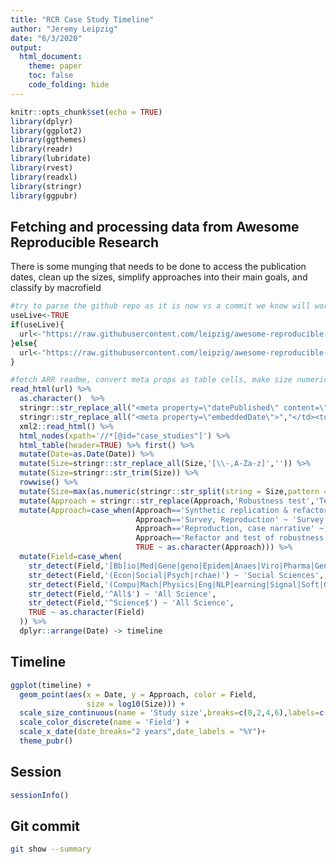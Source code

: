 ```yaml
---
title: "RCR Case Study Timeline"
author: "Jeremy Leipzig"
date: "6/3/2020"
output: 
  html_document:
    theme: paper
    toc: false
    code_folding: hide
---
```



```r
knitr::opts_chunk$set(echo = TRUE)
library(dplyr)
library(ggplot2)
library(ggthemes)
library(readr)
library(lubridate)
library(rvest)
library(readxl)
library(stringr)
library(ggpubr)
```

## Fetching and processing data from Awesome Reproducible Research
There is some munging that needs to be done to access the publication dates, clean up the sizes, simplify approaches into their main goals, and classify by macrofield
```r
#try to parse the github repo as it is now vs a commit we know will work
useLive<-TRUE
if(useLive){
  url<-"https://raw.githubusercontent.com/leipzig/awesome-reproducible-research/master/readme.md"
}else{
  url<-"https://raw.githubusercontent.com/leipzig/awesome-reproducible-research/98a6fbaafd70eb80b2bc9c7987bb4618b5d0bd2b/readme.md"
}

#fetch ARR readme, convert meta props as table cells, make size numeric, simplify approaches, classify macrofields
read_html(url) %>%
  as.character()  %>% 
  stringr::str_replace_all("<meta property=\"datePublished\" content=\"(\\d\\d\\d\\d-\\d\\d-\\d\\d)\">","</td><td>\\1</td><td>") %>% 
  stringr::str_replace_all("<meta property=\"embeddedDate\">","</td><td>Date</td><td>Year") %>% 
  xml2::read_html() %>%
  html_nodes(xpath='//*[@id="case_studies"]') %>%
  html_table(header=TRUE) %>% first() %>%
  mutate(Date=as.Date(Date)) %>%
  mutate(Size=stringr::str_replace_all(Size,'[\\-,A-Za-z]','')) %>% 
  mutate(Size=stringr::str_trim(Size)) %>% 
  rowwise() %>%
  mutate(Size=max(as.numeric(stringr::str_split(string = Size,pattern = '\\s+',simplify=TRUE),na.rm = TRUE),na.rm = TRUE)) %>%
  mutate(Approach = stringr::str_replace(Approach,'Robustness test','Test of Robustness')) %>%
  mutate(Approach=case_when(Approach=='Synthetic replication & refactor' ~ 'Refactor',
                            Approach=='Survey, Reproduction' ~ 'Survey',
                            Approach=='Reproduction, case narrative' ~ 'Reproduction',
                            Approach=='Refactor and test of robustness' ~ 'Refactor',
                            TRUE ~ as.character(Approach))) %>%
  mutate(Field=case_when(
    str_detect(Field,'[Bb]io|Med|Gene|geno|Epidem|Anaes|Viro|Pharma|Geno|Eco|Neuro|Cell|Neph') ~ "Life Sciences",
    str_detect(Field,'(Econ|Social|Psych|rchae)') ~ 'Social Sciences',
    str_detect(Field,'(Compu|Mach|Physics|Eng|NLP|earning|Signal|Soft|Geo|Arti)') ~ 'Physical Sciences & Engr',
    str_detect(Field,'^All$') ~ 'All Science',
    str_detect(Field,'^Science$') ~ 'All Science',
    TRUE ~ as.character(Field)
  )) %>%
  dplyr::arrange(Date) -> timeline
```

## Timeline

```r
ggplot(timeline) +
  geom_point(aes(x = Date, y = Approach, color = Field,
                 size = log10(Size))) +
  scale_size_continuous(name = 'Study size',breaks=c(0,2,4,6),labels=c("1","100","1000","1e6"),range=c(3,10)) +
  scale_color_discrete(name = 'Field') +
  scale_x_date(date_breaks="2 years",date_labels = "%Y")+
  theme_pubr()
```

## Session
```r
sessionInfo()
```

## Git commit
```bash
git show --summary
```
